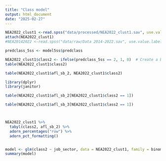 ```yaml
---
title: "Class model"
output: html_document
date: "2025-02-27"
---
```


```r
NEA2022_clust1 <-read.spss("data/processed/NEA2022_clust1.sav", use.value.labels = T, to.data.frame = T)
attach(NEA2022_clust1)
#NEA20142022 <-read.spss("data/raw/Data 2014-2022.sav", use.value.labels = T, to.data.frame = T)
```

```r
predclass_5ss <- model5ss$predclass
```

```r
NEA2022_clust1$class2 <- ifelse(predclass_5ss == 2, 1, 0)  # Create a binary outcome variable
table(NEA2022_clust1$class2)

table(NEA2022_clust1$afl_sb_2, NEA2022_clust1$class2)

library(dplyr)
library(janitor)

table(NEA2022_clust1$afl_sb_2[NEA2022_clust1$class2 == 1])

table(NEA2022_clust1$afl_sb_3[NEA2022_clust1$class2 == 1])



NEA2022_clust1 %>%
  tabyl(class2, afl_sb_2) %>%
  adorn_percentages("row") %>%
  adorn_pct_formatting()


model <- glm(class2 ~ job_sector, data = NEA2022_clust1, family = binomial)
summary(model)
```




